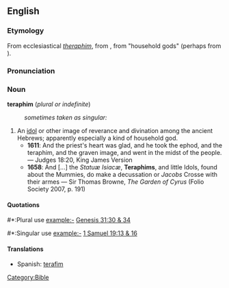 ==English==
===Etymology===
From ecclesiastical {{L.}} ''[[theraphim]]'', from {{AGr.}} '''{{polytonic|[[θεραφίν]]}}''', from {{He.}} {{he-link|תרפים|wv=תְּרָפִים|t'rafím}} "household gods" (perhaps from {{JAram.}}).

===Pronunciation===
{{IPA|/ˈtɛɹəfɪm/}}

===Noun===
'''teraphim''' (''plural or indefinite'')

:''sometimes taken as singular:''

{{en-noun}}

# An [[idol]] or other image of reverance and divination among the ancient Hebrews; apparently especially a kind of household god.
#*'''1611''': And the priest's heart was glad, and he took the ephod, and the teraphim, and the graven image, and went in the midst of the people. — Judges 18:20, King James Version
#*'''1658''': And [...] the ''Statuæ Isiacæ'', '''Teraphims''', and little Idols, found about the Mummies, do make a decussation or ''Jacobs'' Crosse with their armes — Sir Thomas Browne, ''The Garden of Cyrus'' (Folio Society 2007, p. 191)

====Quotations====
#*:Plural use example:- [http://en.wikisource.org/wiki/Bible_%28World_English%29/Genesis#Chapter_31 Genesis 31:30 & 34]
#*:Singular use example:- [http://en.wikisource.org/wiki/Bible_%28World_English%29/1_Samuel#Chapter_19 1 Samuel 19:13 & 16]

====Translations====
*Spanish: [[terafim]] {{m}}

[[Category:Bible]]